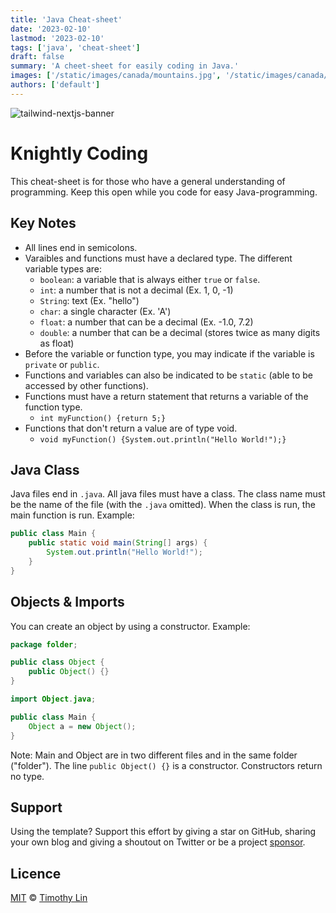 ```yaml
---
title: 'Java Cheat-sheet'
date: '2023-02-10'
lastmod: '2023-02-10'
tags: ['java', 'cheat-sheet']
draft: false
summary: 'A cheet-sheet for easily coding in Java.'
images: ['/static/images/canada/mountains.jpg', '/static/images/canada/toronto.jpg']
authors: ['default']
---
```


![tailwind-nextjs-banner](/static/images/twitter-card.png)

# Knightly Coding

This cheat-sheet is for those who have a general understanding of programming. Keep this open while you code for easy Java-programming.

## Key Notes

- All lines end in semicolons.
- Varaibles and functions must have a declared type. The different variable types are:
    - `boolean`: a variable that is always either `true` or `false`.
    - `int`: a number that is not a decimal (Ex. 1, 0, -1)
    - `String`: text (Ex. "hello")
    - `char`: a single character (Ex. 'A')
    - `float`: a number that can be a decimal (Ex. -1.0, 7.2)
    - `double`: a number that can be a decimal (stores twice as many digits as float)
- Before the variable or function type, you may indicate if the variable is `private` or `public`.
- Functions and variables can also be indicated to be `static` (able to be accessed by other functions).
- Functions must have a return statement that returns a variable of the function type.
    - `int myFunction() {return 5;}`
- Functions that don't return a value are of type void.
    - `void myFunction() {System.out.println("Hello World!");}`

## Java Class

Java files end in `.java`. All java files must have a class.
The class name must be the name of the file (with the `.java` omitted).
When the class is run, the main function is run. Example:
```java
public class Main {
    public static void main(String[] args) {
        System.out.println("Hello World!");
    }
}
```

## Objects & Imports

You can create an object by using a constructor. Example:
```java
package folder;

public class Object {
    public Object() {}
}
```
```java
import Object.java;

public class Main {
    Object a = new Object();
}
```

Note: Main and Object are in two different files and in the same folder ("folder").
The line `public Object() {}` is a constructor. Constructors return no type.

## Support

Using the template? Support this effort by giving a star on GitHub, sharing your own blog and giving a shoutout on Twitter or be a project [sponsor](https://github.com/sponsors/timlrx).

## Licence

[MIT](https://github.com/timlrx/tailwind-nextjs-starter-blog/blob/master/LICENSE) © [Timothy Lin](https://www.timrlx.com)
